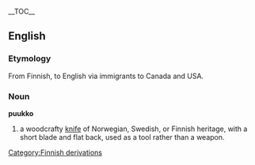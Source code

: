 {{wikipedia}}
__TOC__
== English ==
=== Etymology ===
From Finnish, to English via immigrants to Canada and USA.
=== Noun ===
'''puukko'''
# a woodcrafty [[knife]] of Norwegian, Swedish, or Finnish heritage, with a short blade and flat back, used as a tool rather than a weapon.

[[Category:Finnish derivations]]